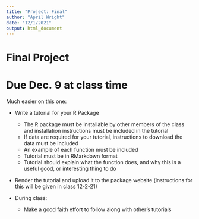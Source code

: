 ```yaml
---
title: "Project: Final"
author: "April Wright"
date: "12/1/2021"
output: html_document
---
```


# Final Project
# Due Dec. 9 at class time


Much easier on this one:

+ Write a tutorial for your R Package
  + The R package must be installable by other members of the class and installation instructions must be included in the tutorial
  + If data are required for your tutorial, instructions to download the data must be included
  + An example of each function must be included
  + Tutorial must be in RMarkdown format
  + Tutorial should explain what the function does, and why this is a useful good, or interesting thing to do

+ Render the tutorial and upload it to the package website (instructions for this will be given in class 12-2-21)

+ During class:
  + Make a good faith effort to follow along with other's tutorials
